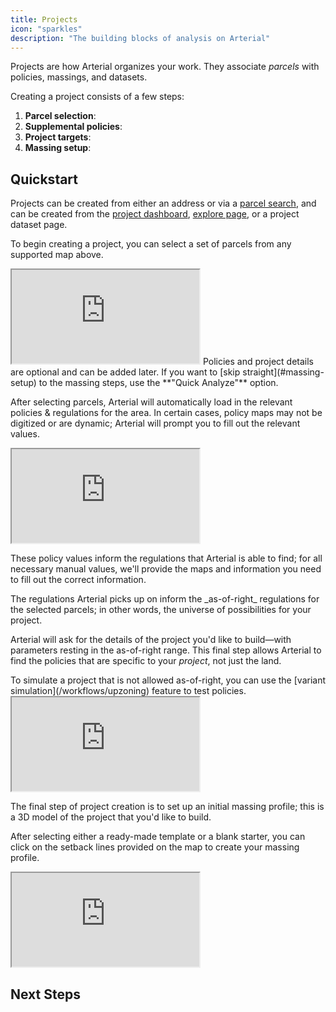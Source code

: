 ```yaml
---
title: Projects
icon: "sparkles"
description: "The building blocks of analysis on Arterial"
---
```


Projects are how Arterial organizes your work. They associate _parcels_ with policies, massings, and datasets.

Creating a project consists of a few steps:

1. **Parcel selection**:
2. **Supplemental policies**:
3. **Project targets**:
4. **Massing setup**:

## Quickstart

<Steps titleSize="h3">
<Step title="Parcel Selection">

Projects can be created from either an address or via a [parcel search](/workflows/parcel-search), and can be created from the [project dashboard](https://arterial.design/app/overview), [explore page](https://arterial.design/app/explore), or a project dataset page.

To begin creating a project, you can select a set of parcels from any supported map above.

<Frame caption="Parcels can be selected from the project overview map.">
	<iframe
		src="https://player.mux.com/GHyznNY6kVafaJgOLv9hoiTMnsWPRX01EU13oaNaN9J00?accent-color=%239c9586"
		allow="accelerometer; gyroscope; autoplay; encrypted-media; picture-in-picture;"
		allowfullscreen
		className="w-full aspect-video"
	></iframe>
</Frame>
</Step>
<Step title="Supplemental Policies" >

<Info>
	Policies and project details are optional and can be added later. If you want
	to [skip straight](#massing-setup) to the massing steps, use the **"Quick
	Analyze"** option.
</Info>

After selecting parcels, Arterial will automatically load in the relevant policies & regulations for the area. In certain cases, policy maps may not be digitized or are dynamic; Arterial will prompt you to fill out the relevant values.

<Frame caption="Parcels can be selected from the project overview map.">
	<iframe
		src="https://player.mux.com/GHyznNY6kVafaJgOLv9hoiTMnsWPRX01EU13oaNaN9J00?accent-color=%239c9586"
		allow="accelerometer; gyroscope; autoplay; encrypted-media; picture-in-picture;"
		allowfullscreen
		className="w-full aspect-video"
	></iframe>
</Frame>

These policy values inform the regulations that Arterial is able to find; for all necessary manual values, we'll provide the maps and information you need to fill out the correct information.

</Step>
<Step title="Project Details">
The regulations Arterial picks up on inform the _as-of-right_ regulations for the selected parcels; in other words, the universe of possibilities for your project.

Arterial will ask for the details of the project you'd like to build—with parameters resting in the as-of-right range. This final step allows Arterial to find the policies that are specific to your _project_, not just the land.

<Info>
	To simulate a project that is not allowed as-of-right, you can use the
	[variant simulation](/workflows/upzoning) feature to test policies.
</Info>

<Frame caption="All details of ">
	<iframe
		src="https://player.mux.com/GHyznNY6kVafaJgOLv9hoiTMnsWPRX01EU13oaNaN9J00?accent-color=%239c9586"
		allow="accelerometer; gyroscope; autoplay; encrypted-media; picture-in-picture;"
		allowfullscreen
		className="w-full aspect-video"
	></iframe>
</Frame>
</Step>
<Step title="Massing Setup">

The final step of project creation is to set up an initial massing profile; this is a 3D model of the project that you'd like to build.

After selecting either a ready-made template or a blank starter, you can click on the setback lines provided on the map to create your massing profile.

<Frame caption="Setbacks provide the boundary information for Arterial's simulations.">
	<iframe
		src="https://player.mux.com/GHyznNY6kVafaJgOLv9hoiTMnsWPRX01EU13oaNaN9J00?accent-color=%239c9586"
		allow="accelerometer; gyroscope; autoplay; encrypted-media; picture-in-picture;"
		allowfullscreen
		className="w-full aspect-video"
	></iframe>
</Frame>

</Step>
</Steps>

## Next Steps
